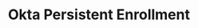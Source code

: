 ---
title: Okta Persistent Enrollment
id: okta-persistant-enrollment
description: ''
slug: /okta-persistent-enrollment 
keywords: 
 - faq
 - help
pagination_next: null
pagination_prev: null
last_update: 
   date: 02/08/2022
   author: Patricia McPhee
draft: true
displayed_sidebar: secureWorkforceSidebar
---